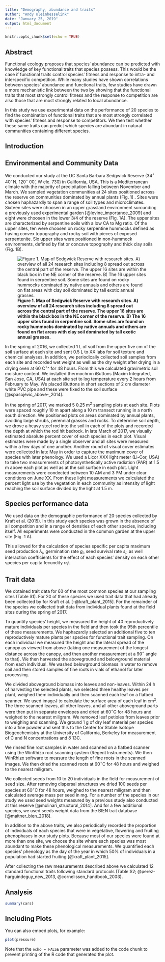 ```yaml
---
title: "Demography, abundance and traits"
author: "Andy Kleinhesselink"
date: "January 25, 2019"
output: html_document
---
```


```r
knitr::opts_chunk$set(echo = TRUE)
```

## Abstract

Functional ecology proposes that species' abundance can be predicted with knowledge of key functional traits that species possess. This would be the case if functional traits control species' fitness and response to intra- and interspecific competition. While many studies have shown correlations between species' abundance and functional traits, few studies have drawn a more mechanistic link between the two by showing that the functional traits that most strongly control fitness and the response to competition are also those that are most strongly related to local abundance. 

In this study we use experimental data on the performance of 20 species to find the combination of functional traits that are most strongly correlated with species' fitness and response to competitors. We then test whether these same traits can predict which species are abundant in natural communities containing different species. 

## Introduction


## Environmental and Community Data  

We conducted our study at the UC Santa Barbara Sedgwick Reserve (34^$\circ$^
40' N, 120^$\circ$^ 00', W ele. 730) in California, USA. This is a Mediterranean climate with the majority of precipitation falling between November and March. We sampled vegetation communities at 24 sites positioned across the reserve on communities dominated by annual plants (Fig. 1) . Sites were chosen haphazardly to span a range of soil types and microclimates. Sixteen sites were choosen in an upper grassland environment surounding a previously used experimental garden [@levine_importance_2009] and eight were choosen in the lower 3/4 of the reserve (Fig. 1A).  The upper sites are characterized by serpentine soils with a low CA to Mg ratio. Of the upper sites, ten were choosen on rocky serpentine hummocks defined as having convex topography and rocky soil with pieces of exposed serpentenite. Six upper sites were positioned in non-hummock environments, defined by flat or concave topography and thick clay soils (Fig. 1B).

![**Figure 1. Map of Sedgwick Reserve with research sites. A) overview of all 24 research sites including 8 spread out across the central part of the reserve.  The upper 16 sites are within the black box in the NE corner of the reserve. B) The 16 upper sites found in serpentine soil. Some sites are found on rocky hummocks dominated by native annuals and others are found on flat areas with clay soil dominated by tall exotic annual grasses.** ](../figures/sedgwick_map.png)

In the spring of 2016, we collected 1 L of soil from the upper five cm of the soil surface at each site and sent 0.5 L to XX labs for soil texture and chemical analyses. In addition, we periodically collected soil samples from each site and recorded wet weight as well as the dry weight after drying in a drying oven at 60 C$^\circ$^ for 48 hours. From this we calculated gravimetric soil moisture content. We installed thermochron iButtons (Maxim Integrated, San Jose, CA, USA) at each site set to log temperature every 2 hours from February to May.  We placed iButtons in short sections of 2 cm diameter white PVC pipe and these were fixed to the soil surface [@spasojevic_above-_2014]. 

In the spring of 2017, we marked 5 0.25 m^2^ sampling plots at each site.  Plots were spaced roughly 10 m apart along a 10 m transect running in a north south direction. We positioned plots on areas dominated by annual plants, avoiding large shrubs, perennial grasses and rocks. To determine soil depth, we drove a heavy steel rod into the soil in each of the plots and recorded the depth at which the rod hit bedrock. In late March of 2017, we visually estimated absolute percent cover of each species in each plot. Visual estimates were made by a single observer and all sites were measured within a few days of one another.  Another round of visual cover estimates were collected in late May in order to capture the maximum cover of species with later phenology. We used a Licor XXX light meter (Li-Cor, USA) to take two measurements of photosynthetically active radiation (PAR) at 1.5 m above each plot as well as at the soil surface in each plot. Light measurements were condected between 10 AM and 3 PM under clear conditions on June XX. From these light measurements we calculated the percent light use by the vegetation in each community as intensity of light reaching the soil surface divided by the light at 1.5 m. 

## Species performance data 

We used data on the demographic performance of 20 species collected by Kraft et al. (2015). In this study each species was grown in the absence of all competition and in a range of densities of each other species, including itself. All experiments were conducted in the common garden at the upper site (Fig. 1 A). 

This allowed for the calculation of species specific per capita maximum seed production $\lambda_i$, germination rate $g_i$, seed survival rate $s_i$, as well interaction coefficients for the effect of each species' density on each other species per capita fecundity $\alpha_ij$. 

## Trait data 

We obtained trait data for 60 of the most common species at our sampling sites (Table S1). For 20 of these species we used trait data that had already been collected by for Kraft et al. [-@kraft_plant_2015]. For the remainder of the species we collected trait data from individual plants found at the field sites during the spring of 2017. 

To quantify species' height, we measured the height of 40 reproductively mature individuals per species in the field and then took the 95th percentile of these measurements. We haphazardly selected an additional five to ten reproductively mature plants per species for functional trait sampling.  On each individual we measured the height and the lateral spread of the canopy as viewed from above (taking one measurement of the longest distance across the canopy, and then another measurement at a 90^$\circ$^ angle to that). We then harvested the aboveground and belowground material from each individual. We washed belowground biomass in water to remove soil and then stored samples of fine roots in vials of ethanol for later processing. 

We divided aboveground biomass into leaves and non-leaves. Within 24 h of harvesting the selected plants, we selected three healthy leaves per plant, weighed them individually and then scanned each leaf on a flatbed scanner. We used imageJ to calculate the surface area of each leaf in cm^2^. The three scanned leaves, all other leaves, and all other aboveground parts were then put in separate envelopes and dried at 60^$\circ$^C for 48 hours and weighed to the nearest miligram. We removed leaf petioles from leaves prior to weighing and scanning. We ground 1 g of dry leaf material per species into a fine powder and sent this to the Center for Stable Isotope Biogeochemistry at the University of California, Berkeley for measurement of C and N concentrations and $\delta$ 13C. 

We rinsed fine root samples in water and scanned on a flatbed scanner using the WinRhizo root scanning system (Regent Instruments). We then WinRhizo software to measure the length of fine roots in the scanned images. We then dried the scanned roots at 60^$\circ$^C for 48 hours and weighed to the nearest miligram. 

We collected seeds from 10 to 20 individuals in the field for measurement of seed size.  After removing dispersal structures we dried 100 seeds per species at 60^$\circ$^C for 48 hours, weighed to the nearest miligram and then calculated average mass per seed in mg. For a number of the species in our study we used seed weights measured by a previous study also conducted at this reserve [@molinari_structural_2014].  And for a few additional species, we used seeds weight data from the BIEN trait database [@maitner_bien_2018]. 

In addition to the above traits, we also periodically recorded the proportion of individuals of each species that were in vegetative, flowering and fruiting phenophases in our study plots.  Because most of our species were found at more than one site, we choose the site where each species was most abundant to make these phenological measurements. We quantified each species' phenology as the day of the year in which 50% of individuals in a population had started fruiting [@kraft_plant_2015]. 

After collecting the raw measurements described above we calculated 12 standard functional traits following standard protocols (Table S2; @perez-harguindeguy_new_2013, @cornelissen_handbook_2003). 




## Analysis 

```r
summary(cars)
```

## Including Plots

You can also embed plots, for example:

```r
plot(pressure)
```

Note that the `echo = FALSE` parameter was added to the code chunk to prevent printing of the R code that generated the plot.
